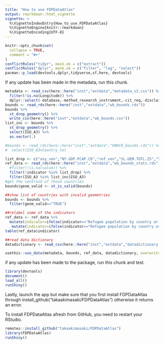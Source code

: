 ```yaml
---
title: "How to use FDPDataAtlas"
output: rmarkdown::html_vignette
vignette: >
  %\VignetteIndexEntry{How_to_use_FDPDataAtlas}
  %\VignetteEngine{knitr::rmarkdown}
  %\VignetteEncoding{UTF-8}
---
```


```r
knitr::opts_chunk$set(
  collapse = TRUE,
  comment = "#>"
)
conflictRules("tidyr", mask.ok = c("extract"))
conflictRules("dplyr", mask.ok = c("filter", "lag", "select"))
pacman::p_load(devtools,dplyr,tidyverse,sf,here, devtools)
```
If any update has been made in the metadata, run this chunk. 
```r
metadata <- read_csv(here::here("inst","extdata","metadata_v2.csv")) %>% 
  filter(!is.na(Longitude)) %>%
  dplyr::select(-database,-method_research_instrument,-cit_req,-disclaimer,-Region_v2,-Economy)
bounds <- read_rds(here::here("inst","extdata","wb_bounds.rds")) 
bounds %>%
  st_drop_geometry() %>%
  write_csv(here::here("inst","extdata","wb_bounds.csv"))
list_inc <- bounds %>% 
  st_drop_geometry() %>%
  select(ISO_A3) %>% 
  as.vector(.)

#bounds <- read_rds(here::here("inst","extdata","UNHCR_bounds.rds")) %>%
#  select(ISO_A3=Country_te)

list_drop <- c("asy_ven","NY.GDP.PCAP.CD","ref_ven","SL.UEM.TOTL.ZS","SP.POP.TOTL")
ref_data <- read_rds(here::here("inst","extdata","wb_bounds_stats.rds")) %>%
  #filter(!is.na(value)) %>%
  filter(!indicator %in% list_drop) %>%
  filter(ISO_A3 %in% list_inc$ISO_A3)
#get the centroid of those countries
bounds$geom_valid <- st_is_valid(bounds)

##show list of countries with invalid geometries
bounds <- bounds %>% 
  filter(geom_valid=="TRUE") 

##relabel some of the indicators 
ref_data <- ref_data %>%
  mutate(indicator=ifelse(indicator=="Refugee population by country or territory of asylum (2021) (WDI)","Refugee population by country or territory of asylum (2021) (UNHCR Refugee Data Finder)",indicator)) %>%
   mutate(indicator=ifelse(indicator=="Refugee population by country or territory of origin (2021) (WDI)","Refugee population by country or territory of origin (2021) (UNHCR Refugee Data Finder)", indicator)) 
table(ref_data$indicator)

##read data dictionary
datadictionary <- read_csv(here::here("inst","extdata","datadictionary.csv"))

usethis::use_data(metadata, bounds, ref_data, datadictionary, overwrite=TRUE)
```
if any update has been made to the package, run this chunk and test.
```r
library(devtools)
document()
load_all()
runShiny()
```

Lastly, launch the app but make sure that you first install FDPDataAtlas through install_github("takaakimasaki/FDPDataAtlas") otherwise it returns an error. 

To install FDPDataAtlas afresh from GitHub, you need to restart your RStudio.
```r
remotes::install_github("takaakimasaki/FDPDataAtlas") 
library(FDPDataAtlas)
runShiny()
```